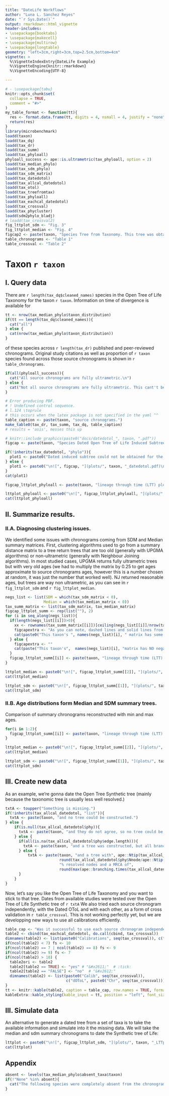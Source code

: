 ```yaml
---
title: "DateLife Workflows"
author: "Luna L. Sanchez Reyes"
date: "`r Sys.Date()`"
output: rmarkdown::html_vignette
header-includes:
- \usepackage{booktabs}
- \usepackage{makecell}
- \usepackage{multirow}
- \usepackage{longtable}
geometry: "left=3cm,right=3cm,top=2.5cm,bottom=4cm"
vignette: >
  %\VignetteIndexEntry{DateLife Example}
  %\VignetteEngine{knitr::rmarkdown}
  %\VignetteEncoding{UTF-8}

---
```


```r
# - \usepackage{tabu}
knitr::opts_chunk$set(
  collapse = TRUE,
  comment = "#>"
)
my_table_format <- function(tt){
  res <- format.data.frame(tt, digits = 4, nsmall = 4, justify = "none")
  return(res)
}
library(microbenchmark)
loadd(taxon)
loadd(tax_dq)
loadd(tax_dr)
loadd(tax_summ)
loadd(tax_phyloall)
phyloall_success <- ape::is.ultrametric(tax_phyloall, option = 2)
loadd(tax_median_phylo)
loadd(tax_sdm_phylo)
loadd(tax_sdm_matrix)
loadd(tax_datedotol)
loadd(tax_allcal_datedotol)
loadd(tax_otol)
loadd(tax_treefromtax)
loadd(tax_phyloall)
loadd(tax_eachcal_datedotol)
loadd(tax_crossval)
loadd(tax_phycluster)
loadd(sdm2phylo_bladj)
# loadd(tax_crossval2)
fig_lttplot_sdm <- "Fig. 3"
fig_lttplot_median <- "Fig. 4"
figcap2 <- paste(taxon, "Species Tree from Taxonomy. This tree was obtained with `tree_from_taxonomy()` function.")
table_chronograms <- "Table 1"
table_crossval <- "Table 2"
```
\raggedright

# Taxon `r taxon`

## I. Query data
There are `r length(tax_dq$cleaned_names)` species in the Open Tree of Life Taxonomy for the taxon `r taxon`.
Information on time of divergence is available for
```r
tt <- nrow(tax_median_phylo$taxon_distribution)
if(tt == length(tax_dq$cleaned_names)){
  cat("all")
} else {
  cat(nrow(tax_median_phylo$taxon_distribution))
}
```
of these species across `r length(tax_dr)` published and peer-reviewed chronograms.
Original study citations as well as proportion of `r taxon` species found across those source
chronograms is shown in `r table_chronograms`.

```r
if(all(phyloall_success)){
  cat("All source chronograms are fully ultrametric.\n")
} else {
  cat("Not all source chronograms are fully ultrametric. This cant't be right, CHECK THIS!!\n")
}

# Error producing PDF.
# ! Undefined control sequence.
# l.124 \toprule
# this occurs when the latex package is not specified in the yaml ^^
table_caption <- paste(taxon, "source chronograms.")
make_table0(tax_dr, tax_summ, tax_dq, table_caption)
# results = 'asis', messes this up
```

```r
# knitr::include_graphics(paste0("docs/datedotol_", taxon, ".pdf"))
figcap <- paste(taxon, "Species Dated Open Tree of Life Induced Subtree. This chronogram was obtained with `get_dated_otol_induced_subtree()` function.")

if(!inherits(tax_datedotol, "phylo")){
  plot1 <- paste0("Dated induced subtree could not be obtained for the ", taxon, ".\n")
} else {
  plot1 <- paste0("\n![", figcap, "](plots/", taxon, "_datedotol.pdf)\n")
}
cat(plot1)
```

```r
figcap_lttplot_phyloall <- paste(taxon, "lineage through time (LTT) plots from source chronograms, summary median chronogram and dated Open Tree of Life chronogram.")

lttplot_phyloall <- paste0("\n![", figcap_lttplot_phyloall, "](plots/", taxon, "_LTTplot_phyloall.pdf)\n")
cat(lttplot_phyloall)
```


\newpage


## II. Summarize results.
### II.A. Diagnosing clustering issues.

We identified some issues with chronograms coming from SDM and Median summary matrices.
First, clustering algorithms used to go from a summary distance matrix to
a tree return trees that are too old (generally with UPGMA algorithms) or non-ultrametric
(generally with Neighbour Joining algorithms). In most studied cases, UPGMA returns
fully ultrametric trees but with very old ages (we had to multiply the matrix by
0.25 to get ages approximate to source chronograms ages, however this is a number
chosen at random, it was just the number that worked well). NJ returned reasonable
ages, but trees are way non ultrametric, as you can see in `r fig_lttplot_sdm`
and `r fig_lttplot_median`.

```r
negs_list <- list(SDM = which(tax_sdm_matrix < 0),
                 Median = which(tax_median_matrix < 0))
tax_summ_matrix <- list(tax_sdm_matrix, tax_median_matrix)
figcap_lttplot_summ <- rep(list(""), 2)
for (i in seq_along(negs_list)){
  if(length(negs_list[[i]])>0){
    xx <- rownames(tax_summ_matrix[[i]])[ceiling(negs_list[[i]]/nrow(tax_summ_matrix[[i]]))]
    figcapextra <- "As you can note, dashed lines and solid lines from trees coming out from both types of clustering algorithms implemented are mostly overlapping. This means that removing negative values does not change results from clustering algorithms much."
    cat(paste0("This taxon's ", names(negs_list)[i], " matrix has some negative values in the following taxa: *", paste(xx, collapse = "*, *"), "*. "))
  } else {
    figcapextra <- ""
    cat(paste("This taxon's",  names(negs_list)[i], "matrix has NO negative values."))
  }
  figcap_lttplot_summ[[i]] <- paste(taxon, "lineage through time (LTT) plots from source chronograms and", names(negs_list)[i], "summary matrix converted to phylo with different methods (NJ and UPGMA).", figcapextra, "Clustering algorithms used often are returning non-ultrametric trees or with maximum ages that are just off (too old or too young). So we developped an alternative algorithm in `datelife` to go from a summary matrix to a fully ultrametric tree.")
}

```

```r
lttplot_median <- paste0("\n![", figcap_lttplot_summ[[2]], "](plots/", taxon, "_LTTplot_Median.pdf)\n")
cat(lttplot_median)
```


```r
lttplot_sdm <- paste0("\n![", figcap_lttplot_summ[[1]], "](plots/", taxon, "_LTTplot_SDM.pdf)\n")
cat(lttplot_sdm)
```

### II.B. Age distributions form Median and SDM summary trees.

Comparison of summary chronograms reconstructed with min and max ages.

```r
for(i in 1:2){
  figcap_lttplot_summ[[i]] <- paste(taxon, "lineage through time (LTT) plots from source chronograms and", names(negs_list)[i], "summary matrix converted to phylo with `datelife` algorithm.")
}

lttplot_median <- paste0("\n![", figcap_lttplot_summ[[2]], "](plots/", taxon, "_LTTplot_summtrees_Median.pdf)\n")
cat(lttplot_median)
```


```r
lttplot_sdm <- paste0("\n![", figcap_lttplot_summ[[1]], "](plots/", taxon, "_LTTplot_summtrees_SDM.pdf)\n")
cat(lttplot_sdm)
```


\newpage


## III. Create new data


As an example, we're gonna date the Open Tree Synthetic tree (mainly because the taxonomic tree is usually less well resolved.)
```r
txtA <- toupper("Something is missing.")
if(!inherits(tax_allcal_datedotol, "list")){
  txtA <- paste(taxon, "and no tree could be constructed.")
} else {
    if(is.null(tax_allcal_datedotol$phy)){
      txtA <- paste(taxon, "and they do not agree, so no tree could be constructed.")
    } else {
      if(all(is.na(tax_allcal_datedotol$phy$edge.length))){
        txtA <- paste(taxon, "and a tree was constructed, but all branch lengths are NA.")
      } else {
          txtA <- paste(taxon, "and a tree with", ape::Ntip(tax_allcal_datedotol$phy), "tips,",
                        round(tax_allcal_datedotol$phy$Nnode/ape::Ntip(tax_allcal_datedotol$phy)*100),
                        "% resolved nodes and a MRCA of",
                        round(max(ape::branching.times(tax_allcal_datedotol$phy))),"was constructed.")
      }
    }
}
```

Now, let's say you like the Open Tree of Life Taxonomy and you want to stick to that tree. Dates from available studies were tested over the Open Tree of Life Synthetic tree of `r txtA`
We also tried  each source chronogram independently, with the Dated OToL and with each other, as a form of cross validation in `r table_crossval`. This is not working perfectly yet, but we are developping new ways to use all calibrations efficiently.

\newpage
```r
table_cap <- "Was it successful to use each source chronogram independently as calibration (CalibN) against the Dated Open Tree of Life (dOToL) and each other (ChronoN)?"
table2 <- cbind(tax_eachcal_datedotol, do.call(cbind, tax_crossval))
dimnames(table2) <- list(paste0("Calibrations", seq(tax_crossval)), c("dOToL", paste0("Chrono", seq(tax_crossval))))
if(ncol(table2) < 7) fs <- 10
if(ncol(table2) == 7 | ncol(table2) == 8) fs <- 9
if(ncol(table2) >= 9) fs <- 7
if(ncol(table2) > 10) {
  table2ori <- table2
  table2[table2 == TRUE] <- "yes" # "&#x2611;"  # :tick:
  table2[table2 == "FALSE"] <- "no"  # "&#x2612;"
  dimnames(table2) <- list(paste0("Calib", seq(tax_crossval)),
                           c("dOToL", paste0("Chr", seq(tax_crossval))))
}
tt <- knitr::kable(table2, caption = table_cap, row.names = TRUE, format = "latex", booktabs = TRUE)
kableExtra::kable_styling(kable_input = tt, position = "left", font_size = fs)
```
\newpage
## III. Simulate data
An alternative to generate a dated tree from a set of taxa is to take the available information and simulate into it the missing data.
We will take the median and sdm summary chronograms to date the Synthetic tree of Life:
```r
lttplot <- paste0("\n![", figcap_lttplot_sdm, "](plots/", taxon, "_LTTplot_sdm.pdf)\n")
cat(lttplot)
```

\newpage

## Appendix
```r
absent <- levels(tax_median_phylo$absent_taxa$taxon)
if(!"None" %in% absent){
  cat("The following species were completely absent from the chronogram data base: ", paste0("*", levels(tax_median_phylo$absent_taxa$taxon), collapse = "*, *", "*"))
}
```
